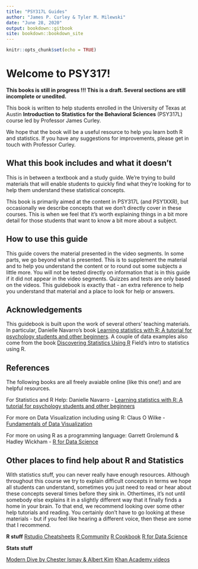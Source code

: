 ```yaml
---
title: "PSY317L Guides"
author: "James P. Curley & Tyler M. Milewski"
date: "June 28, 2020"
output: bookdown::gitbook
site: bookdown::bookdown_site
---
```


```r
knitr::opts_chunk$set(echo = TRUE)
```




# Welcome to PSY317! 


 **This books is still in progress !!!   This is a draft. Several sections are still incomplete or unedited.**


This book is written to help students enrolled in the University of Texas at Austin **Introduction to Statistics for the Behavioral Sciences** (PSY317L) course led by Professor James Curley.

We hope that the book will be a useful resource to help you learn both R and statistics. If you have any suggestions for improvements, please get in touch with Professor Curley.


## What this book includes and what it doesn't

This is in between a textbook and a study guide. We're trying to build materials that will enable students to quickly find what they're looking for to help them understand these statistical concepts.

This book is primarily aimed at the content in PSY317L (and PSY1XXR), but occasionally we describe concepts that we don't directly cover in these courses.  This is when we feel that it's worth explaining things in a bit more detail for those students that want to know a bit more about a subject.


## How to use this guide

This guide covers the material presented in the video segments. In some parts, we go beyond what is presented. This is to supplement the material and to help you understand the content or to round out some subjects a little more. You will not be tested directly on information that is in this guide if it did not appear in the video segments. Quizzes and tests are only based on the videos. This guidebook is exactly that - an extra reference to help you understand that material and a place to look for help or answers.


## Acknowledgements

This guidebook is built upon the work of several others' teaching materials.  In particular, Danielle Navarro's book [Learning statistics with R: A tutorial for psychology students and other beginners](https://learningstatisticswithr.com/book/). A couple of data examples also come from the book [Discovering Statistics Using R](https://www.amazon.com/Discovering-Statistics-Using-Andy-Field/dp/1446200469) Field's intro to statistics using R.



## References

The following books are all freely avaiable online (like this one!) and are helpful resources. 

For Statistics and R Help:
Danielle Navarro - [Learning statistics with R: A tutorial for psychology students and other beginners](https://learningstatisticswithr.com/book/)


For more on Data Visualization including using R:
Claus O Wilke - [Fundamentals of Data Visualization](https://serialmentor.com/dataviz/)

For more on using R as a programming language:
Garrett Grolemund & Hadley Wickham - [R for Data Science](https://r4ds.had.co.nz)





## Other places to find help about R and Statistics

With statistics stuff, you can never really have enough resources. Although throughout this course we try to explain difficult concepts in terms we hope all students can understand, sometimes you just need to read or hear about these concepts several times before they sink in. Othertimes, it's not until somebody else explains it in a slightly different way that it finally finds a home in your brain.  To that end, we recommend looking over some other help tutorials and reading. You certainly don't have to go looking at these materials - but if you feel like hearing a different voice, then these are some that I recommend.


**R stuff**
[Rstudio Cheatsheets](https://rstudio.com/resources/cheatsheets/)
[R Community](https://community.rstudio.com/)
[R Cookbook](http://www.cookbook-r.com/)
[R for Data Science](https://r4ds.had.co.nz/)


**Stats stuff**

[Modern Dive by Chester Ismay & Albert Kim](https://moderndive.com)
[Khan Academy videos](https://www.khanacademy.org/math/statistics-probability)


